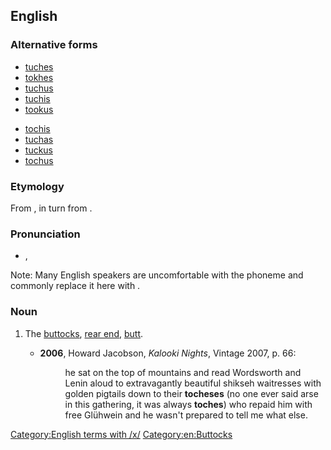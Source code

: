 ==English==

===Alternative forms===
{{top2}}
* [[tuches]]
* [[tokhes]]
* [[tuchus]]
* [[tuchis]]
* [[tookus]]
{{mid2}}
* [[tochis]]
* [[tuchas]]
* [[tuckus]]
* [[tochus]]
{{bottom}}

===Etymology===
From {{etyl|yi|en}} {{m|yi|תּחת|tr=tokhes||buttocks}}, in turn from {{etyl|he|en}} {{m|he|תחת|tr=tákhat||buttocks}}.

===Pronunciation===
* {{IPA|/ˈtɒxəs/|lang=en}} {{qualifier|influenced by {{w|Litvish}}}}, {{IPA|/ˈtʊxəs/|lang=en}} {{qualifier|influenced by {{w|Poylish}}}}
Note: Many English speakers are uncomfortable with the phoneme {{IPAchar|/x/}} and commonly replace it here with {{IPAchar|/k/}}.

===Noun===
{{en-noun|es}}

# {{lb|en|slang|chiefly|_|US}} The [[buttocks]], [[rear end]], [[butt]].
#* '''2006''', Howard Jacobson, ''Kalooki Nights'', Vintage 2007, p. 66:
#*: he sat on the top of mountains and read Wordsworth and Lenin aloud to extravagantly beautiful shikseh waitresses with golden pigtails down to their '''tocheses''' (no one ever said arse in this gathering, it was always '''toches''') who repaid him with free Glühwein and he wasn't prepared to tell me what else.

[[Category:English terms with /x/]]
[[Category:en:Buttocks]]